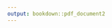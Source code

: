 ```yaml
---
output: bookdown::pdf_document2
---
```


\begin{centering}

The Pennsylvania State University\\
The Graduate School

\vspace{3 cm}

\MakeUppercase{\bf Cross-language transfer in voice onset time: A window into perceptual adaptation in brain and behavior}

\vspace{3 cm}

A Dissertation in\\
Psychology\\
by\\
Holly A. Zaharchuk

\vspace{1.5 cm}

\copyright 2024 Holly A. Zaharchuk

\vspace{1.5 cm}

Submitted in Partial Fulfillment\\
of the Requirements\\
for the Degree of\\

\vspace{0.75 cm}

Doctor of Philosophy

\vspace{0.75 cm}

August 2024

\end{centering}
